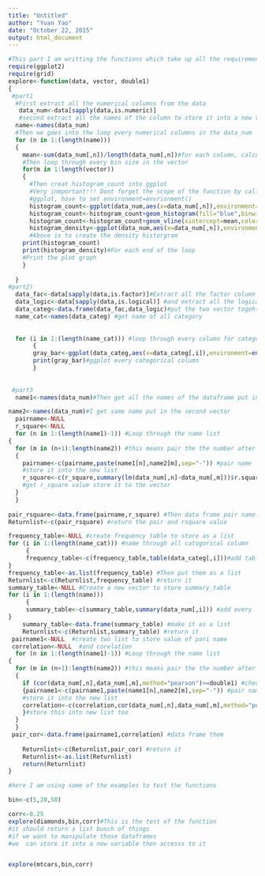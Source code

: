 ```yaml
---
title: "Untitled"
author: "Yuan Yao"
date: "October 22, 2015"
output: html_document
---
```



```r
#This part I am writting the functions which take up all the requirement at the question
require(ggplot2)
require(grid)
explore<-function(data, vector, double1)
{
 #part1
  #First extract all the numerical columns from the data
   data_num<-data[sapply(data,is.numeric)]
   #second extract all the names of the column to store it into a new vector
  name<-names(data_num)
  #Then we goes into the loop every numerical columns in the data_num
  for (n in 1:(length(name)))
  {
    mean<-sum(data_num[,n])/length(data_num[,n])#for each column, calculate the mean
    #Then loop through every bin size in the vector
    for(m in 1:length(vector))
    {
      #Then creat histogram_count into ggplot
      #Very inmportant!!! Dont forget the scope of the function by calling
      #ggplot, have to set environment=envrionment()
      histogram_count<-ggplot(data_num,aes(x=data_num[,n]),environment=environment())
      histogram_count<-histogram_count+geom_histogram(fill="blue",binwidth=vector[m])
      histogram_count<-histogram_count+geom_vline(xintercept=mean,color="red")+labs(x=name[n],y="count")
      histogram_density<-ggplot(data_num,aes(x=data_num[,n]),environment=environment())+geom_density(color="blue")+geom_vline(xintercept=mean,color="red")+labs(x=name[n],y="density")
      #Above is to create the density historgram
    print(histogram_count)
    print(histogram_density)#For each end of the loop
    #Print the plot graph
    }
      
  }
#part2)
  data_fac<-data[sapply(data,is.factor)]#Extract all the factor column from data
  data_logic<-data[sapply(data,is.logical)] #and extract all the logical column
  data_categ<-data.frame(data_fac,data_logic)#put the two vector togehter
  name_cat<-names(data_categ) #get name of all category
   
  
  for (i in 1:(length(name_cat))) #loop through every column for category
       {
       gray_bar<-ggplot(data_categ,aes(x=data_categ[,i]),environment=environment())+geom_bar(fill="grey")+labs(x=name_cat[i])
       print(gray_bar)#ggplot every categorical column 
       }
       
  
 #part3 
  name1<-names(data_num)#Then get all the names of the dataframe put in a vector

name2<-names(data_num)#I get same name put in the second vector          
  pairname<-NULL
  r_square<-NULL
  for (n in 1:(length(name1)-1)) #Loop through the name list
{
  for (m in (n+1):length(name2)) #this means pair the the number after first pick up
  {
    pairname<-c(pairname,paste(name1[n],name2[m],sep="-")) #pair name
    #store it into the new list 
    r_square<-c(r_square,summary(lm(data_num[,n]~data_num[,m]))$r.squared)
    #get r_square value store it to the vector
  }
  }
  
pair_rsquare<-data.frame(pairname,r_square) #Then data frame pair name and r-square
Returnlist<-c(pair_rsquare) #return the pair and rsquare value

frequency_table<-NULL #create frequency table to store as a list
for (i in 1:(length(name_cat))) #name through all catogorical column
     {
     frequency_table<-c(frequency_table,table(data_categ[,i]))#add table to the vector
}
frequency_table<-as.list(frequency_table) #Then put them as a list
Returnlist<-c(Returnlist,frequency_table) #return it
summary_table<-NULL #Create a new vector to store summary_table 
for (i in 1:(length(name)))
     {
     summary_table<-c(summary_table,summary(data_num[,i])) #add every list to the summary table
}
    summary_table<-data.frame(summary_table) #make it as a list
    Returnlist<-c(Returnlist,summary_table) #return it
 pairname1<-NULL  #create two list to store value of pari name
 correlation<-NULL  #and corelation
  for (n in 1:(length(name1)-1)) #Loop through the name list
{
  for (m in (n+1):length(name2)) #this means pair the the number after first pick up
  {
    if (cor(data_num[,n],data_num[,m],method="pearson")>=double1) #check if the corellation is bigger than input
    {pairname1<-c(pairname1,paste(name1[n],name2[m],sep="-")) #pair name
    #store it into the new list 
    correlation<-c(correlation,cor(data_num[,n],data_num[,m],method="pearson"))
    }#store this into new list too
  }
  }
 pair_cor<-data.frame(pairname1,correlation) #data frame them
    
    Returnlist<-c(Returnlist,pair_cor) #return it 
    Returnlist<-as.list(Returnlist)
    return(Returnlist)
}
```



```r
#here I am using some of the examples to test the functions

bin<-c(5,20,50)

corr<-0.25
explore(diamonds,bin,corr)#This is the test of the function
#it should return a list bunch of things 
#if we want to manipulate those dataframes
#we  can store it into a new variable then accesss to it


explore(mtcars,bin,corr)

```


